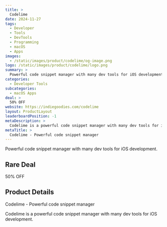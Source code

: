 ```yaml
---
title: >
  Codelime
date: 2024-11-27
tags:
  - Developer
  - Tools
  - DevTools
  - Programming
  - macOS
  - Apps
images:
  - /static/images/product/codelime/og-image.png
logo: /static/images/product/codelime/logo.png
summary: >
  Powerful code snippet manager with many dev tools for iOS development.
categories:
  - Developer Tools
subcategories:
  - macOS Apps
deal: >
  50% OFF
website: https://indiegoodies.com/codelime
layout: ProductLayout
leaderboardPosition: -1
metaDescription: >
  Codelime is a powerful code snippet manager with many dev tools for iOS development.
metaTitle: >
  Codelime - Powerful code snippet manager
---
```

Powerful code snippet manager with many dev tools for iOS development.

## Rare Deal

50% OFF

## Product Details

Codelime - Powerful code snippet manager

Codelime is a powerful code snippet manager with many dev tools for iOS development.
